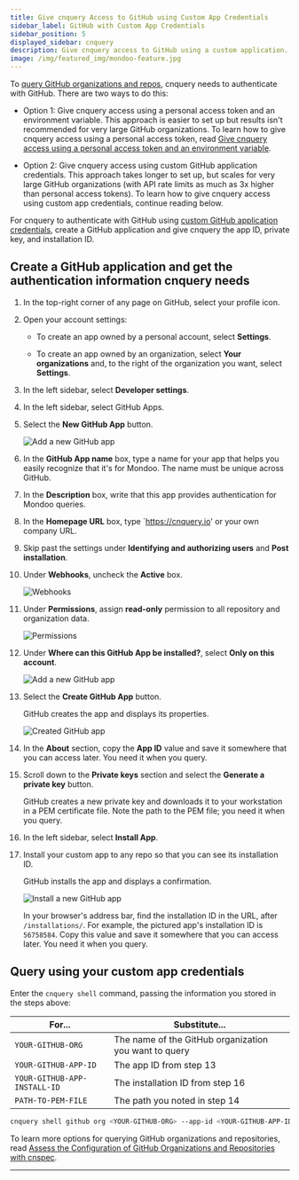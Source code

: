 ```yaml
---
title: Give cnquery Access to GitHub using Custom App Credentials
sidebar_label: GitHub with Custom App Credentials
sidebar_position: 5
displayed_sidebar: cnquery
description: Give cnquery access to GitHub using a custom application.
image: /img/featured_img/mondoo-feature.jpg
---
```


To [query GitHub organizations and repos](/cnquery/saas/github/), cnquery needs to authenticate with GitHub. There are two ways to do this:

- Option 1: Give cnquery access using a personal access token and an environment variable. This approach is easier to set up but results isn't recommended for very large GitHub organizations. To learn how to give cnquery access using a personal access token, read [Give cnquery access using a personal access token and an environment variable](/cnquery/saas/github/).

- Option 2: Give cnquery access using custom GitHub application credentials. This approach takes longer to set up, but scales for very large GitHub organizations (with API rate limits as much as 3x higher than personal access tokens). To learn how to give cnquery access using custom app credentials, continue reading below.

For cnquery to authenticate with GitHub using [custom GitHub application credentials](https://docs.github.com/en/apps/creating-github-apps), create a GitHub application and give cnquery the app ID, private key, and installation ID.

## Create a GitHub application and get the authentication information cnquery needs

1. In the top-right corner of any page on GitHub, select your profile icon.

2. Open your account settings:

   - To create an app owned by a personal account, select **Settings**.

   - To create an app owned by an organization, select **Your organizations** and, to the right of the organization you want, select **Settings**.

3. In the left sidebar, select **Developer settings**.

4. In the left sidebar, select GitHub Apps.

5. Select the **New GitHub App** button.

    ![Add a new GitHub app](/img/cnspec/github/name-new-app.png)

6. In the **GitHub App name** box, type a name for your app that helps you easily recognize that it's for Mondoo. The name must be unique across GitHub.

7. In the **Description** box, write that this app provides authentication for Mondoo queries.

8. In the **Homepage URL** box, type `https://cnquery.io' or your own company URL.

9. Skip past the settings under **Identifying and authorizing users** and **Post installation**.

10. Under **Webhooks**, uncheck the **Active** box.

    ![Webhooks](/img/cnspec/github/webhook.png)

11. Under **Permissions**, assign **read-only** permission to all repository and organization data.

    ![Permissions](/img/cnspec/github/perms.png)

12. Under **Where can this GitHub App be installed?**, select **Only on this account**.

    ![Add a new GitHub app](/img/cnspec/github/create-gh-app.png)

12. Select the **Create GitHub App** button.

    GitHub creates the app and displays its properties.

    ![Created GitHub app](/img/cnspec/github/created-app.png)

13. In the **About** section, copy the **App ID** value and save it somewhere that you can access later. You need it when you query.

14. Scroll down to the **Private keys** section and select the **Generate a private key** button.

    GitHub creates a new private key and downloads it to your workstation in a PEM certificate file. Note the path to the PEM file; you need it when you query.

15. In the left sidebar, select **Install App**.

16. Install your custom app to any repo so that you can see its installation ID.

    GitHub installs the app and displays a confirmation.

    ![Install a new GitHub app](/img/cnspec/github/install-success.png)

    In your browser's address bar, find the installation ID in the URL, after `/installations/`. For example, the pictured app's installation ID is `56758584`. Copy this value and save it somewhere that you can access later. You need it when you query.

## Query using your custom app credentials

Enter the `cnquery shell` command, passing the information you stored in the steps above:

| For...                       | Substitute...                                         |
|------------------------------|-------------------------------------------------------|
| `YOUR-GITHUB-ORG`            | The name of the GitHub organization you want to query |
| `YOUR-GITHUB-APP-ID`         | The app ID from step 13                               |
| `YOUR-GITHUB-APP-INSTALL-ID` | The installation ID from step 16                      |
| `PATH-TO-PEM-FILE`           | The path you noted in step 14                         |

```bash
cnquery shell github org <YOUR-GITHUB-ORG> --app-id <YOUR-GITHUB-APP-ID> --app-installation-id <YOUR-GITHUB-APP-INSTALL-ID> --app-private-key <PATH-TO-PEM-FILE>
```

To learn more options for querying GitHub organizations and repositories, read [Assess the Configuration of GitHub Organizations and Repositories with cnspec](/cnspec/saas/github/).

---
